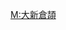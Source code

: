 {{Userbox
  |id=大新
  |id-c=#57a2fd
  |id-s=11
  |info=該用戶使用'''[[大新倉頡輸入法]]'''對[[中文維基百科]]作出[[:Category:大新倉頡使用者|貢獻]]。
  |info-c=#82ccff
  |border-c=#024ca7
}}<includeonly>[[Category:大新倉頡使用者|{{PAGENAME}}]]</includeonly>
<noinclude>
[[Category:软件用户框模板|M:大新倉頡]]
</noinclude>
